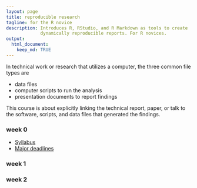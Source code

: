 ```yaml
---
layout: page
title: reproducible research
tagline: for the R novice
description: Introduces R, RStudio, and R Markdown as tools to create
             dynamically reproducible reports. For R novices. 
output: 
  html_document:
    keep_md: TRUE
---
```


In technical work or research that utilizes a computer, the three common file types are  

- data files  
- computer scripts to run the analysis  
- presentation documents to report findings 

This course is about explicitly linking the technical report, paper, or talk to the software, scripts, and data files that generated the findings. 


### week 0 

- [Syllabus](pages/cm001_syllabus.html) 
- [Major deadlines](pages/cm002_deadlines.html)


### week 1


### week 2 



